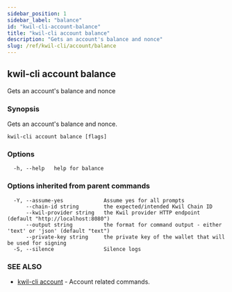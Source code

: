 ```yaml
---
sidebar_position: 1
sidebar_label: "balance"
id: "kwil-cli-account-balance"
title: "kwil-cli account balance"
description: "Gets an account's balance and nonce"
slug: /ref/kwil-cli/account/balance
---
```


## kwil-cli account balance

Gets an account's balance and nonce

### Synopsis

Gets an account's balance and nonce.

```
kwil-cli account balance [flags]
```

### Options

```
  -h, --help   help for balance
```

### Options inherited from parent commands

```
  -Y, --assume-yes             Assume yes for all prompts
      --chain-id string        the expected/intended Kwil Chain ID
      --kwil-provider string   the Kwil provider HTTP endpoint (default "http://localhost:8080")
      --output string          the format for command output - either 'text' or 'json' (default "text")
      --private-key string     the private key of the wallet that will be used for signing
  -S, --silence                Silence logs
```

### SEE ALSO

* [kwil-cli account](/docs/ref/kwil-cli/account)	 - Account related commands.

